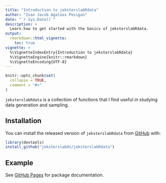 ```yaml
---
title: "Introduction to jeksterslabRdata"
author: "Ivan Jacob Agaloos Pesigan"
date: "`r Sys.Date()`"
description: >
  Learn how to get started with the basics of jeksterslabRdata.
output:
  rmarkdown::html_vignette:
    toc: true
vignette: >
  %\VignetteIndexEntry{Introduction to jeksterslabRdata}
  %\VignetteEngine{knitr::rmarkdown}
  %\VignetteEncoding{UTF-8}
---
```


```r
knitr::opts_chunk$set(
  collapse = TRUE,
  comment = "#>"
)
```

`jeksterslabRdata` is a collection of functions that I find useful in studying data generation and sampling.

## Installation

You can install the released version of `jeksterslabRdata` from [GitHub](https://github.com/jeksterslabds/jeksterslabRdata) with:

```r
library(devtools)
install_github("jeksterslabds/jeksterslabRdata")
```

## Example

See [GitHub Pages](https://jeksterslabds.github.io/jeksterslabRdata/index.html)
for package documentation.
